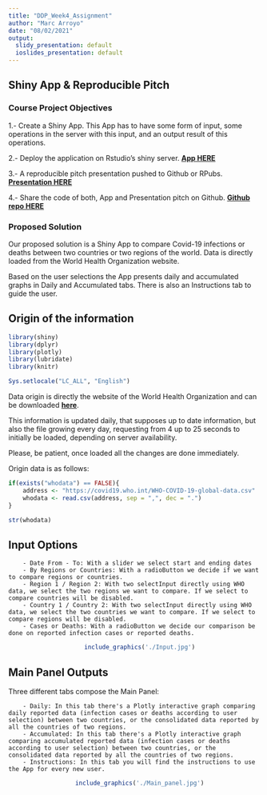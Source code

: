 ```yaml
---
title: "DDP_Week4_Assignment"
author: "Marc Arroyo"
date: "08/02/2021"
output:
  slidy_presentation: default
  ioslides_presentation: default
---
```

## Shiny App & Reproducible Pitch

### Course Project Objectives

1.- Create a Shiny App. This App has to have some form of input, some operations in the server with this input, and an output result of this operations. 

2.- Deploy the application on Rstudio's shiny server. **[App HERE](https://marc-arroyo.shinyapps.io/who_covid_impact/)**

3.- A reproducible pitch presentation pushed to Github or RPubs. **[Presentation HERE](https://marroyopa.github.io/DDP_Week4_Assignment/index.html)**

4.- Share the code of both, App and Presentation pitch on Github. **[Github repo HERE](https://github.com/marroyopa/DDP_Week4_Assignment/tree/gh-pages)**

### Proposed Solution 

Our proposed solution is a Shiny App to compare Covid-19 infections or deaths between two countries or two regions of the world. Data is directly loaded from the World Health Organization website.

Based on the user selections the App presents daily and accumulated graphs in Daily and Accumulated tabs. There is also an Instructions tab to guide the user.

## Origin of the information

```r

library(shiny)
library(dplyr)
library(plotly)
library(lubridate)
library(knitr)

Sys.setlocale("LC_ALL", "English")

```

Data origin is directly the website of the World Health Organization and can be downloaded **[here](https://covid19.who.int/WHO-COVID-19-global-data.csv)**. 

This information is updated daily, that supposes up to date information, but also the file growing every day, requesting from 4 up to 25 seconds to initially be loaded, depending on server availability. 

Please, be patient, once loaded all the changes are done immediately.

Origin data is as follows:

```r

if(exists("whodata") == FALSE){
    address <- "https://covid19.who.int/WHO-COVID-19-global-data.csv"
    whodata <- read.csv(address, sep = ",", dec = ".")
}

str(whodata)

```

## Input Options

        - Date From - To: With a slider we select start and ending dates
        - By Regions or Countries: With a radioButton we decide if we want to compare regions or countries.
        - Region 1 / Region 2: With two selectInput directly using WHO data, we select the two regions we want to compare. If we select to compare countries will be disabled.
        - Country 1 / Country 2: With two selectInput directly using WHO data, we select the two countries we want to compare. If we select to compare regions will be disabled.
        - Cases or Deaths: With a radioButton we decide our comparison be done on reported infection cases or reported deaths.

<div style='text-align: center;'>
```r
   include_graphics('./Input.jpg')
```
</div>

## Main Panel Outputs

Three different tabs compose the Main Panel:

        - Daily: In this tab there's a Plotly interactive graph comparing daily reported data (infection cases or deaths according to user selection) between two countries, or the consolidated data reported by all the countries of two regions.
        - Accumulated: In this tab there's a Plotly interactive graph comparing accumulated reported data (infection cases or deaths according to user selection) between two countries, or the consolidated data reported by all the countries of two regions.
        - Instructions: In this tab you will find the instructions to use the App for every new user.

<div style='text-align: center;'>
```r
   include_graphics('./Main_panel.jpg')
```    
</div>